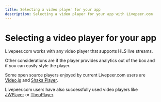 ```yaml
---
title: Selecting a video player for your app
description: Selecting a video player for your app with Livepeer.com
---
```


# Selecting a video player for your app

Livepeer.com works with any video player that supports HLS live streams.

Other considerations are if the player provides analytics out of the box and if
you can easily style the player.

Some open source players enjoyed by current Livepeer.com users are
[Video.js](https://videojs.com/) and
[Shaka Player](https://opensource.google/projects/shaka-player).

Livepeer.com users have also successfully used video players like
[JWPlayer](https://www.jwplayer.com/) or
[TheoPlayer](https://www.theoplayer.com/).
